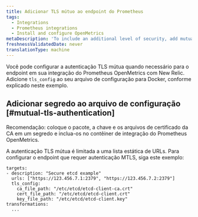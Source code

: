 ```yaml
---
title: Adicionar TLS mútuo ao endpoint do Prometheus
tags:
  - Integrations
  - Prometheus integrations
  - Install and configure OpenMetrics
metaDescription: 'To include an additional level of security, add mutual TLS to your Docker or Kubernetes config file for the Prometheus OpenMetrics integration with New Relic.'
freshnessValidatedDate: never
translationType: machine
---
```


Você pode configurar a autenticação TLS mútua quando necessário para o endpoint em sua integração do Prometheus OpenMetrics com New Relic. Adicione `tls_config` ao seu arquivo de configuração para Docker, conforme explicado neste exemplo.

## Adicionar segredo ao arquivo de configuração [#mutual-tls-authentication]

Recomendação: coloque o pacote, a chave e os arquivos de certificado da CA em um segredo e inclua-os no contêiner de integração do Prometheus OpenMetrics.

A autenticação TLS mútua é limitada a uma lista estática de URLs. Para configurar o endpoint que requer autenticação MTLS, siga este exemplo:

```
targets:
- description: "Secure etcd example"
  urls: ["https://123.456.7.1:2379", "https://123.456.7.2:2379"]
  tls_config:
    ca_file_path: "/etc/etcd/etcd-client-ca.crt"
    cert_file_path: "/etc/etcd/etcd-client.crt"
    key_file_path: "/etc/etcd/etcd-client.key"
transformations:
  ...
```